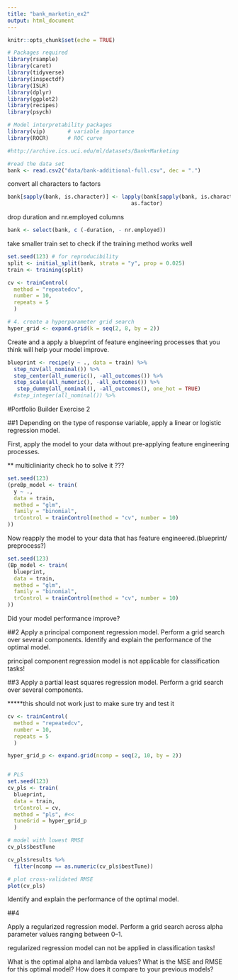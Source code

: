 ```yaml
---
title: "bank_marketin_ex2"
output: html_document
---
```


```r
knitr::opts_chunk$set(echo = TRUE)
```

```r
# Packages required
library(rsample)
library(caret)
library(tidyverse)
library(inspectdf) 
library(ISLR)
library(dplyr)
library(ggplot2)
library(recipes)
library(psych)

# Model interpretability packages
library(vip)       # variable importance
library(ROCR)      # ROC curve
```


```r
#http://archive.ics.uci.edu/ml/datasets/Bank+Marketing

#read the data set
bank <- read.csv2("data/bank-additional-full.csv", dec = ".")
```

convert all characters to factors
```r
bank[sapply(bank, is.character)] <- lapply(bank[sapply(bank, is.character)], 
                                       as.factor)
```

drop duration and nr.employed columns 
```r
bank <- select(bank, c (-duration, - nr.employed))
```

take smaller train set to check if the training method works well
```r
set.seed(123) # for reproducibility
split <- initial_split(bank, strata = "y", prop = 0.025)
train <- training(split)

```

```r

cv <- trainControl(
  method = "repeatedcv", 
  number = 10, 
  repeats = 5
  )

# 4. create a hyperparameter grid search
hyper_grid <- expand.grid(k = seq(2, 8, by = 2))
```

Create and a apply a blueprint of feature engineering processes that you think will help your model improve.
```r
blueprint <- recipe(y ~ ., data = train) %>%
  step_nzv(all_nominal()) %>%
  step_center(all_numeric(), -all_outcomes()) %>%
  step_scale(all_numeric(), -all_outcomes()) %>%
   step_dummy(all_nominal(), -all_outcomes(), one_hot = TRUE)
  #step_integer(all_nominal()) %>%
```


#Portfolio Builder Exercise 2

##1
Depending on the type of response variable, apply a linear or logistic regression model.

First, apply the model to your data without pre-applying feature engineering processes.

** multicliniarity check ho to solve it ???
```r
set.seed(123)
(preBp_model <- train(
  y ~ ., 
  data = train, 
  method = "glm",
  family = "binomial",
  trControl = trainControl(method = "cv", number = 10)
))

```


Now reapply the model to your data that has feature engineered.(blueprint/ preprocess?)
```r
set.seed(123)
(Bp_model <- train(
  blueprint, 
  data = train, 
  method = "glm",
  family = "binomial",
  trControl = trainControl(method = "cv", number = 10)
))


```


Did your model performance improve?


##2
Apply a principal component regression model.
Perform a grid search over several components.
Identify and explain the performance of the optimal model.

principal component regression model is not applicable for classification tasks!


##3
Apply a partial least squares regression model.
Perform a grid search over several components.

*****this should not work just to make sure try and test it 
```r

cv <- trainControl(
  method = "repeatedcv", 
  number = 10, 
  repeats = 5
  )

hyper_grid_p <- expand.grid(ncomp = seq(2, 10, by = 2))


# PLS
set.seed(123)
cv_pls <- train(
  blueprint,
  data = train, 
  trControl = cv,
  method = "pls", #<<
  tuneGrid = hyper_grid_p
  )

# model with lowest RMSE
cv_pls$bestTune

cv_pls$results %>%
  filter(ncomp == as.numeric(cv_pls$bestTune))

# plot cross-validated RMSE
plot(cv_pls)
```

Identify and explain the performance of the optimal model.


##4

Apply a regularized regression model.
Perform a grid search across alpha parameter values ranging between 0–1.

regularized regression model can not be applied in classification tasks!

What is the optimal alpha and lambda values?
What is the MSE and RMSE for this optimal model?
How does it compare to your previous models?





